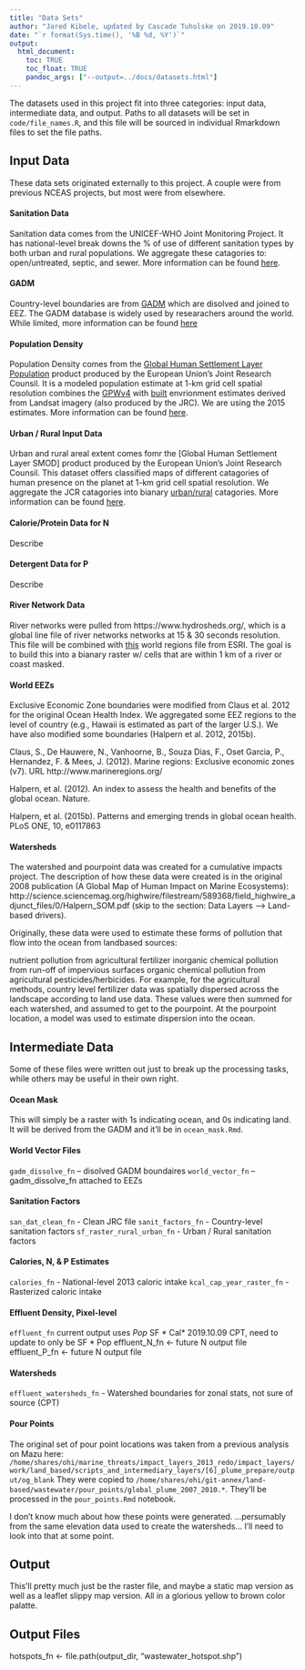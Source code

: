 ```yaml
---
title: "Data Sets"
author: "Jared Kibele, updated by Cascade Tuholske on 2019.10.09"
date: "`r format(Sys.time(), '%B %d, %Y')`"
output: 
  html_document:
    toc: TRUE 
    toc_float: TRUE
    pandoc_args: ["--output=../docs/datasets.html"]
---
```


The datasets used in this project fit into three categories: input data, intermediate data, and output. Paths to all datasets will be set in `code/file_names.R`, and this file will be sourced in individual Rmarkdown files to set the file paths.

## Input Data

These data sets originated externally to this project. A couple were from previous NCEAS projects, but most were from elsewhere.

#### Sanitation Data

Sanitation data comes from the UNICEF-WHO Joint Monitoring Project. It has national-level break downs the % of use of different sanitation types by both urban and rural populations. We aggregate these catagories to: open/untreated, septic, and sewer. More information can be found [here](https://washdata.org/monitoring/sanitation).

#### GADM

Country-level boundaries are from [GADM](https://en.wikipedia.org/wiki/GADM) which are disolved and joined to EEZ. The GADM database is widely used by researachers around the world. While limited, more information can be found [here](https://en.wikipedia.org/wiki/GADM)

#### Population Density

Population Density comes from the [Global Human Settlement Layer Population](https://ghsl.jrc.ec.europa.eu/ghs_pop2019.php) product produced by the European Union's Joint Research Counsil. It is a modeled population estimate at 1-km grid cell spatial resolution combines the [GPWv4](https://sedac.ciesin.columbia.edu/data/collection/gpw-v4) with [built](https://ghsl.jrc.ec.europa.eu/ghs_bu2019.php) envrionment estimates  derived from Landsat imagery (also produced by the JRC). We are using the 2015 estimates. More information can be found [here](https://ghsl.jrc.ec.europa.eu/documents/GHSL_Data_Package_2019.pdf?t=1478q532234372). 

#### Urban / Rural Input Data
Urban and rural areal extent comes fomr the [Global Human Settlement Layer SMOD] product produced by the European Union's Joint Research Counsil. This dataset offers classified maps of different catagories of human presence on the planet at 1-km grid cell spatial resolution. We aggregate the JCR catagories into bianary [urban/rural](https://github.com/OHI-Science/wastewater/blob/master/code/urban_rural.py) catagories. More information can be found [here](https://ghsl.jrc.ec.europa.eu/documents/GHSL_Data_Package_2019.pdf?t=1478q532234372).

#### Calorie/Protein Data for N
Describe

#### Detergent Data for P
Describe

#### River Network Data
River networks were pulled from https://www.hydrosheds.org/, which is a global line file of 
river networks networks at 15 & 30 seconds resolution. This file will be combined with 
[this](https://apps.gis.ucla.edu/geodata/dataset/world_regions) world regions file from ESRI. 
The goal is to build this into a bianary raster w/ cells that are within 1 km of a river or coast masked.

#### World EEZs
Exclusive Economic Zone boundaries were modified from Claus et al. 2012 for the original Ocean Health Index. We aggregated some EEZ regions to the level of country (e.g., Hawaii is estimated as part of the larger U.S.). We have also modified some boundaries (Halpern et al. 2012, 2015b).

Claus, S., De Hauwere, N., Vanhoorne, B., Souza Dias, F., Oset Garcia, P., Hernandez, F. & Mees, J. (2012). Marine regions: Exclusive economic zones (v7). URL http://www.marineregions.org/

Halpern, et al. (2012). An index to assess the health and benefits of the global ocean. Nature.

Halpern, et al. (2015b). Patterns and emerging trends in global ocean health. PLoS ONE, 10, e0117863


#### Watersheds
The watershed and pourpoint data was created for a cumulative impacts project. The description of how these data were created is in the original 2008 publication (A Global Map of Human Impact on Marine Ecosystems):
http://science.sciencemag.org/highwire/filestream/589368/field_highwire_adjunct_files/0/Halpern_SOM.pdf (skip to the section: Data Layers --> Land-based drivers).

Originally, these data were used to estimate these forms of pollution that flow into the ocean from landbased sources:

nutrient pollution from agricultural fertilizer inorganic chemical pollution from run-off of impervious surfaces
organic chemical pollution from agricultural pesticides/herbicides. For example, for the agricultural methods, country level fertilizer data was spatially dispersed across the landscape according to land use data. These values were then summed for each watershed, and assumed to get to the pourpoint. At the pourpoint location, a model was used to estimate dispersion into the ocean.

## Intermediate Data

Some of these files were written out just to break up the processing tasks, while others may be useful in their own right. 

#### Ocean Mask

This will simply be a raster with 1s indicating ocean, and 0s indicating land. It will be derived from the GADM and it'll be in `ocean_mask.Rmd`.

#### World Vector Files
```gadm_dissolve_fn``` -- disolved GADM boundaires
```world_vector_fn``` -- gadm_dissolve_fn attached to EEZs

#### Sanitation Factors
```san_dat_clean_fn``` - Clean JRC file
```sanit_factors_fn``` - Country-level sanitation factors
```sf_raster_rural_urban_fn``` - Urban / Rural sanitation factors 

#### Calories, N, & P Estimates 
```calories_fn``` - National-level 2013 caloric intake
```kcal_cap_year_raster_fn``` - Rasterized caloric intake

#### Effluent Density, Pixel-level
```effluent_fn``` current output uses *Pop * SF * Cal*  2019.10.09 CPT, need to update to only be SF * Pop
effluent_N_fn <- future N output file
effluent_P_fn <- future N output file

#### Watersheds 
```effluent_watersheds_fn``` - Watershed boundaries for zonal stats, not sure of source (CPT)

#### Pour Points

The original set of pour point locations was taken from a previous analysis on Mazu here: 
```/home/shares/ohi/marine_threats/impact_layers_2013_redo/impact_layers/work/land_based/scripts_and_intermediary_layers/[6]_plume_prepare/output/og_blank``` 
They were copied to `/home/shares/ohi/git-annex/land-based/wastewater/pour_points/global_plume_2007_2010.*`. They'll be processed in the `pour_points.Rmd` notebook.

I don't know much about how these points were generated. ...persumably from the same elevation data used to create the watersheds... I'll need to look into that at some point.

## Output

This'll pretty much just be the raster file, and maybe a static map version as well as a leaflet slippy map version. All in a glorious yellow to brown color palatte.

## Output Files
hotspots_fn <- file.path(output_dir, "wastewater_hotspot.shp")
